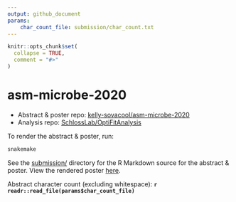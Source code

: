 ```yaml
---
output: github_document
params:
    char_count_file: submission/char_count.txt
---
```


<!-- README.md is generated from README.Rmd. Please edit that file -->

```r
knitr::opts_chunk$set(
  collapse = TRUE,
  comment = "#>"
)
```

# asm-microbe-2020

<!-- badges: start -->
<!-- badges: end -->

- Abstract & poster repo: [kelly-sovacool/asm-microbe-2020](https://github.com/kelly-sovacool/asm-microbe-2020)
- Analysis repo: [SchlossLab/OptiFitAnalysis](https://github.com/SchlossLab/OptiFitAnalysis)

To render the abstract & poster, run:
```bash
snakemake
```

See the [submission/](submission) directory for the R Markdown source for the abstract & poster. View the rendered poster [here](https://sovacool.dev/asm-microbe-2020/poster.html).

Abstract character count (excluding whitespace): **`r readr::read_file(params$char_count_file)`**
